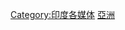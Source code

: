 {{Catnav|頁面分類|社会|文化|各國文化|各國電視}}
{{Catnav|頁面分類|社会|媒体|各國媒體|印度媒體}}
{{Catnav|頁面分類|休閒|娱乐|电视|各國電視}}
{{Commonscat|Television of India}}

[[Category:印度各媒体|Category:印度各媒体]]
[[Category:各國電視|亞洲]]
